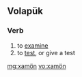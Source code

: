 ==Volapük==

===Verb===
{{infl|vo|verb}}

# to [[examine]]
# to [[test]], or give a test

[[mg:xamön]]
[[vo:xamön]]